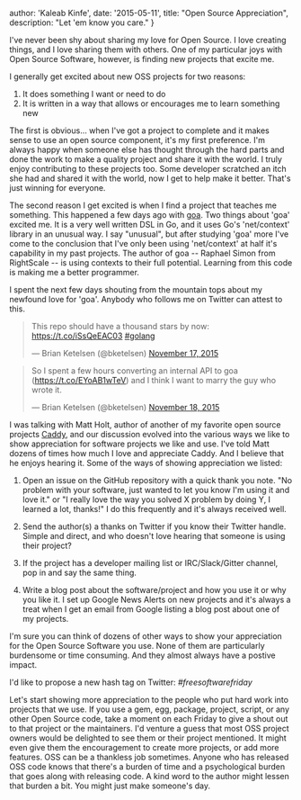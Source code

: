 
  author: 'Kaleab Kinfe',
  date: '2015-05-11',
  title: "Open Source Appreciation",
  description:
    "Let 'em know you care."
}


I've never been shy about sharing my love for Open Source. I love creating things, and I love sharing them with others. One of my particular joys with Open Source Software, however, is finding new projects that excite me.

I generally get excited about new OSS projects for two reasons:

1. It does something I want or need to do
2. It is written in a way that allows or encourages me to learn something new

The first is obvious... when I've got a project to complete and it makes sense to use an open source component, it's my first preference. I'm always happy when someone else has thought through the hard parts and done the work to make a quality project and share it with the world. I truly enjoy contributing to these projects too. Some developer scratched an itch she had and shared it with the world, now I get to help make it better. That's just winning for everyone.

The second reason I get excited is when I find a project that teaches me something. This happened a few days ago with [goa](http://goa.design). Two things about 'goa' excited me. It is a very well written DSL in Go, and it uses Go's 'net/context' library in an unusual way. I say "unusual", but after studying 'goa' more I've come to the conclusion that I've only been using 'net/context' at half it's capability in my past projects. The author of goa -- Raphael Simon
from RightScale -- is using contexts to their full potential. Learning from this code is making me a better programmer.

I spent the next few days shouting from the mountain tops about my newfound love for 'goa'. Anybody who follows me on Twitter can attest to this.

<blockquote class="twitter-tweet" lang="en"><p lang="en" dir="ltr">This repo should have a thousand stars by now: <a href="https://t.co/iSsQeEAC03">https://t.co/iSsQeEAC03</a> <a href="https://twitter.com/hashtag/golang?src=hash">#golang</a></p>&mdash; Brian Ketelsen (@bketelsen) <a href="https://twitter.com/bketelsen/status/666697133437923328">November 17, 2015</a></blockquote>
<script async src="https://platform.twitter.com/widgets.js" charset="utf-8"></script>

<blockquote class="twitter-tweet" lang="en"><p lang="en" dir="ltr">So I spent a few hours converting an internal API to goa (<a href="https://t.co/EYoAB1wTeV">https://t.co/EYoAB1wTeV</a>) and I think I want to marry the guy who wrote it.</p>&mdash; Brian Ketelsen (@bketelsen) <a href="https://twitter.com/bketelsen/status/666786731807662081">November 18, 2015</a></blockquote>
<script async src="https://platform.twitter.com/widgets.js" charset="utf-8"></script>

I was talking with Matt Holt, author of another of my favorite open source projects [Caddy](https://caddyserver.com), and our discussion evolved into the various ways we like to show appreciation for software projects we like and use. I've told Matt dozens of times how much I love and appreciate Caddy. And I believe that he enjoys hearing it. Some of the ways of showing appreciation we listed:

1.  Open an issue on the GitHub repository with a quick thank you note. "No problem with your software, just wanted to let you know I'm using it and love it." or "I really love the way you solved X problem by doing Y, I learned a lot, thanks!" I do this frequently and it's always received well.

1.  Send the author(s) a thanks on Twitter if you know their Twitter handle. Simple and direct, and who doesn't love hearing that someone is using their project?

1.  If the project has a developer mailing list or IRC/Slack/Gitter channel, pop in and say the same thing.

1.  Write a blog post about the software/project and how you use it or why you like it. I set up Google News Alerts on new projects and it's always a treat when I get an email from Google listing a blog post about one of my projects.

I'm sure you can think of dozens of other ways to show your appreciation for the Open Source Software you use. None of them are particularly burdensome or time consuming. And they almost always have a postive impact.

I'd like to propose a new hash tag on Twitter: _#freesoftwarefriday_

Let's start showing more appreciation to the people who put hard work into projects that we use. If you use a gem, egg, package, project, script, or any other Open Source code, take a moment on each Friday to give a shout out to that project or the maintainers. I'd venture a guess that most OSS project owners would be delighted to see them or their project mentioned. It might even give them the encouragement to create more projects, or add more features. OSS can be a thankless
job sometimes. Anyone who has released OSS code knows that there's a burden of time and a psychological burden that goes along with releasing code. A kind word to the author might lessen that burden a bit. You might just make someone's day.
